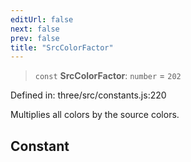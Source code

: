 ```yaml
---
editUrl: false
next: false
prev: false
title: "SrcColorFactor"
---
```


> `const` **SrcColorFactor**: `number` = `202`

Defined in: three/src/constants.js:220

Multiplies all colors by the source colors.

## Constant
